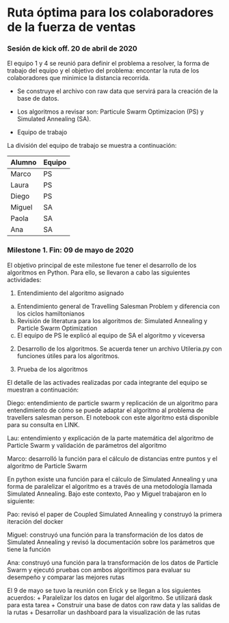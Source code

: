 Ruta óptima para los colaboradores de la fuerza de ventas
==============================

### Sesión de kick off. 20 de abril de 2020

El equipo 1 y 4 se reunió para definir el problema a resolver, la forma de trabajo del equipo y 
el objetivo del problema: encontar la ruta de los colaboradores que minimice la distancia recorrida.

+ Se construye el archivo con raw data que servirá para la creación de la base de datos.

+ Los algoritmos a revisar son: Particule Swarm Optimizacion (PS) y Simulated Annealing (SA).

+ Equipo de trabajo

La división del equipo de trabajo se muestra a continuación:

| Alumno | Equipo |
|--------|--------|
| Marco  | PS |
| Laura | PS |
| Diego | PS |
| Miguel | SA |
| Paola | SA |
| Ana   | SA |


### Milestone 1. Fin: 09 de mayo de 2020

El objetivo principal de este milestone fue tener el desarrollo de los algoritmos en Python. Para ello, se llevaron a cabo las siguientes actividades: 

1. Entendimiento del algoritmo asignado 

  a. Entendimiento general de Travelling Salesman Problem y diferencia con los ciclos hamiltonianos
  b. Revisión de literatura para los algoritmos de: Simulated Annealing y Particle Swarm Optimization
  c. El equipo de PS le explicó al equipo de SA el algoritmo y viceversa
  
2. Desarrollo de los algoritmos. Se acuerda tener un archivo Utileria.py con funciones útiles para los algoritmos. 

3. Prueba de los algoritmos

El detalle de las activades realizadas por cada integrante del equipo se muestran a continuación: 

Diego: entendimiento de particle swarm y replicación de un algoritmo para entendimiento de cómo se puede 
adaptar el algoritmo al problema de travellers salesman person. El notebook con este algoritmo está disponible para su consulta en LINK.

Lau: entendimiento y explicación de la parte matemática del algoritmo de Particle Swarm y validación de parámetros del algoritmo 

Marco: desarrolló la función para el cálculo de distancias entre puntos y el algoritmo de Particle Swarm

En python existe una función para el cálculo de Simulated Annealing y una forma de paralelizar el algoritmo es a través de una metodología llamada
Simulated Annealing. Bajo este contexto, Pao y Miguel trabajaron en lo siguiente: 

Pao: revisó el paper de Coupled Simulated Annealing y construyó la primera iteración del docker 

Miguel: construyó una función para la transformación de los datos de Simulated Annealing y revisó 
la documentación sobre los parámetros que tiene la función

Ana: construyó una función para la transformación de los datos de Particle Swarm y ejecutó pruebas con 
ambos algoritimos para evaluar su desempeño y comparar las mejores rutas

	
El 9 de mayo se tuvo la reunión con Erick y se llegan a los siguientes acuerdos: 
+ Paralelizar los datos en lugar del algoritmo. Se utilizará dask para esta tarea
+ Construir una base de datos con raw data y las salidas de la rutas
+ Desarrollar un dashboard para la visualización de las rutas
